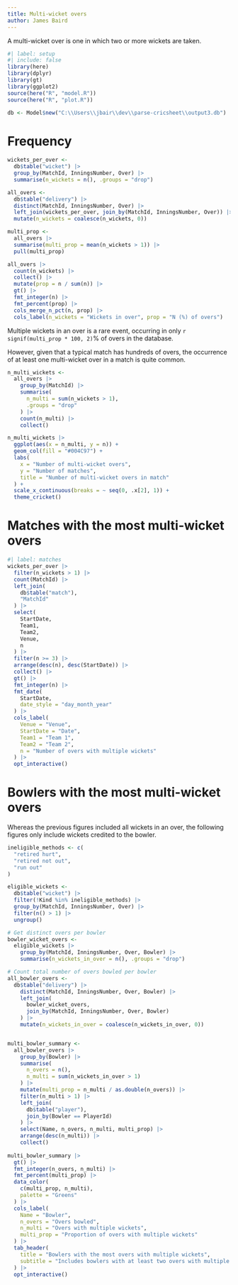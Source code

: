 ```yaml
---
title: Multi-wicket overs
author: James Baird
---
```


A multi-wicket over is one in which two or more wickets are taken.

```r
#| label: setup
#| include: false
library(here)
library(dplyr)
library(gt)
library(ggplot2)
source(here("R", "model.R"))
source(here("R", "plot.R"))

db <- Model$new("C:\\Users\\jbair\\dev\\parse-cricsheet\\output3.db")
```

# Frequency

```r
wickets_per_over <-
  db$table("wicket") |>
  group_by(MatchId, InningsNumber, Over) |>
  summarise(n_wickets = n(), .groups = "drop")

all_overs <-
  db$table("delivery") |>
  distinct(MatchId, InningsNumber, Over) |>
  left_join(wickets_per_over, join_by(MatchId, InningsNumber, Over)) |>
  mutate(n_wickets = coalesce(n_wickets, 0))

multi_prop <-
  all_overs |>
  summarise(multi_prop = mean(n_wickets > 1)) |>
  pull(multi_prop)

all_overs |>
  count(n_wickets) |>
  collect() |>
  mutate(prop = n / sum(n)) |>
  gt() |>
  fmt_integer(n) |>
  fmt_percent(prop) |>
  cols_merge_n_pct(n, prop) |>
  cols_label(n_wickets = "Wickets in over", prop = "N (%) of overs")
```

Multiple wickets in an over is a rare event, occurring in only
`r signif(multi_prop * 100, 2)`% of overs in the database.

However, given that a typical match has hundreds of overs, the occurrence
of at least one multi-wicket over in a match is quite common. 

```r
n_multi_wickets <-
  all_overs |>
    group_by(MatchId) |>
    summarise(
      n_multi = sum(n_wickets > 1),
      .groups = "drop"
    ) |>
    count(n_multi) |>
    collect()

n_multi_wickets |>
  ggplot(aes(x = n_multi, y = n)) +
  geom_col(fill = "#004C97") +
  labs(
    x = "Number of multi-wicket overs",
    y = "Number of matches",
    title = "Number of multi-wicket overs in match"
  ) +
  scale_x_continuous(breaks = ~ seq(0, .x[2], 1)) +
  theme_cricket()
```

# Matches with the most multi-wicket overs

```r
#| label: matches
wickets_per_over |>
  filter(n_wickets > 1) |>
  count(MatchId) |>
  left_join(
    db$table("match"),
    "MatchId"
  ) |>
  select(
    StartDate,
    Team1,
    Team2,
    Venue,
    n
  ) |>
  filter(n >= 3) |>
  arrange(desc(n), desc(StartDate)) |>
  collect() |>
  gt() |>
  fmt_integer(n) |>
  fmt_date(
    StartDate,
    date_style = "day_month_year" 
  ) |>
  cols_label(
    Venue = "Venue",
    StartDate = "Date",
    Team1 = "Team 1",
    Team2 = "Team 2",
    n = "Number of overs with multiple wickets"
  ) |>
  opt_interactive()
```

# Bowlers with the most multi-wicket overs

Whereas the previous figures included all wickets in an over,
the following figures only include wickets credited to the bowler.

```r
ineligible_methods <- c(
  "retired hurt",
  "retired not out",
  "run out"
)

eligible_wickets <-
  db$table("wicket") |>
  filter(!Kind %in% ineligible_methods) |>
  group_by(MatchId, InningsNumber, Over) |>
  filter(n() > 1) |>
  ungroup()

# Get distinct overs per bowler
bowler_wicket_overs <-
  eligible_wickets |>
    group_by(MatchId, InningsNumber, Over, Bowler) |>
    summarise(n_wickets_in_over = n(), .groups = "drop")

# Count total number of overs bowled per bowler
all_bowler_overs <-
  db$table("delivery") |>
    distinct(MatchId, InningsNumber, Over, Bowler) |>
    left_join(
      bowler_wicket_overs,
      join_by(MatchId, InningsNumber, Over, Bowler)
    ) |>
    mutate(n_wickets_in_over = coalesce(n_wickets_in_over, 0))


multi_bowler_summary <-
  all_bowler_overs |>
    group_by(Bowler) |>
    summarise(
      n_overs = n(),
      n_multi = sum(n_wickets_in_over > 1)
    ) |>
    mutate(multi_prop = n_multi / as.double(n_overs)) |>
    filter(n_multi > 1) |>
    left_join(
      db$table("player"),
      join_by(Bowler == PlayerId)
    ) |>
    select(Name, n_overs, n_multi, multi_prop) |>
    arrange(desc(n_multi)) |>
    collect()
  
multi_bowler_summary |> 
  gt() |>
  fmt_integer(n_overs, n_multi) |>
  fmt_percent(multi_prop) |>
  data_color(
    c(multi_prop, n_multi),
    palette = "Greens"
  ) |>
  cols_label(
    Name = "Bowler",
    n_overs = "Overs bowled",
    n_multi = "Overs with multiple wickets",
    multi_prop = "Proportion of overs with multiple wickets"
  ) |>
  tab_header(
    title = "Bowlers with the most overs with multiple wickets",
    subtitle = "Includes bowlers with at least two overs with multiple wickets"
  ) |>
  opt_interactive()
```